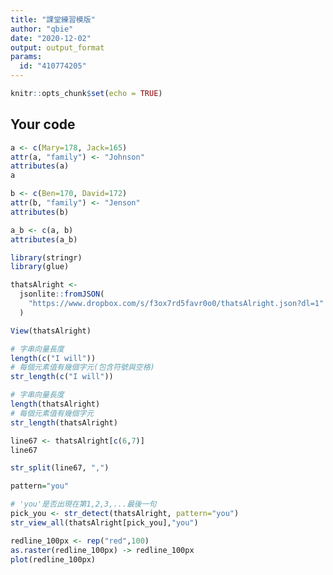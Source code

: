 ---
title: "課堂練習模版"
author: "qbie"
date: "2020-12-02"
output: output_format
params:
  id: "410774205"
---

```{r setup, include=FALSE}
knitr::opts_chunk$set(echo = TRUE)
```

## Your code

```{r}
a <- c(Mary=178, Jack=165)
attr(a, "family") <- "Johnson"
attributes(a)
a

b <- c(Ben=170, David=172)
attr(b, "family") <- "Jenson"
attributes(b)

a_b <- c(a, b)
attributes(a_b)
```

```{r}
library(stringr)
library(glue)
```

```{r}
thatsAlright <- 
  jsonlite::fromJSON(
    "https://www.dropbox.com/s/f3ox7rd5favr0o0/thatsAlright.json?dl=1"
  )
```

```{r}
View(thatsAlright)
```

```{r}
# 字串向量長度
length(c("I will"))
# 每個元素值有幾個字元(包含符號與空格)
str_length(c("I will"))
```
```{r}
# 字串向量長度
length(thatsAlright)
# 每個元素值有幾個字元
str_length(thatsAlright)
```
```{r}
line67 <- thatsAlright[c(6,7)]
line67
```
```{r}
str_split(line67, ",")
```
```{r}
pattern="you" 
```

```{r}
# 'you'是否出現在第1,2,3,...最後一句
pick_you <- str_detect(thatsAlright, pattern="you")
str_view_all(thatsAlright[pick_you],"you")
```

```{r}
redline_100px <- rep("red",100)
as.raster(redline_100px) -> redline_100px
plot(redline_100px)
```

